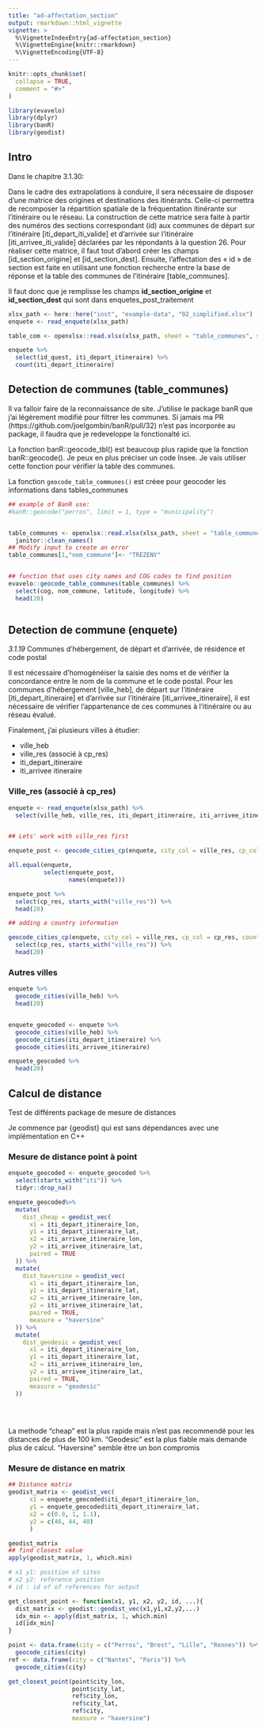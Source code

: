 ```yaml
---
title: "ad-affectation_section"
output: rmarkdown::html_vignette
vignette: >
  %\VignetteIndexEntry{ad-affectation_section}
  %\VignetteEngine{knitr::rmarkdown}
  %\VignetteEncoding{UTF-8}
---
```


```r
knitr::opts_chunk$set(
  collapse = TRUE,
  comment = "#>"
)
```

```r
library(evavelo)
library(dplyr)
library(banR)
library(geodist)
```
## Intro

Dans le chapitre 3.1.30:

Dans le cadre des extrapolations à conduire, il sera nécessaire de disposer d’une matrice des origines et destinations des itinérants. Celle-ci permettra de recomposer la répartition spatiale de la fréquentation itinérante sur l’itinéraire ou le réseau. La construction de cette matrice sera faite à partir des numéros des sections correspondant (id) aux communes de départ sur l’itinéraire [iti_depart_iti_valide] et d’arrivée sur l’itinéraire [iti_arrivee_iti_valide] déclarées par les répondants à la question 26. Pour réaliser cette matrice, il faut tout d’abord créer les champs [id_section_origine] et [id_section_dest]. Ensuite, l’affectation des « id » de section est faite en utilisant une fonction recherche entre la base de réponse et la table des communes de l’itinéraire [table_communes].

Il faut donc que je remplisse les champs **id_section_origine** et **id_section_dest** qui sont dans enquetes_post_traitement

```r
xlsx_path <- here::here("inst", "example-data", "02_simplified.xlsx")
enquete <- read_enquete(xlsx_path)

table_com <- openxlsx::read.xlsx(xlsx_path, sheet = "table_communes", startRow = 2)
```


```r
enquete %>% 
  select(id_quest, iti_depart_itineraire) %>% 
  count(iti_depart_itineraire)

```

## Detection de communes (table_communes)

Il va falloir faire de la reconnaissance de site.
J'utilise le package banR que j'ai légèrement modifié pour filtrer les communes.
Si jamais ma PR (https://github.com/joelgombin/banR/pull/32) n'est pas incorporée au package, il faudra que je redeveloppe la fonctionalté ici.

La fonction banR::geocode_tbl() est beaucoup plus rapide que la fonction banR::geocode(). Je peux en plus préciser un code Insee.
Je vais utiliser cette fonction pour vérifier la table des communes. 

La fonction `geocode_table_communes()` est créee pour geocoder les informations dans tables_communes


```r
## example of BanR use:
#banR::geocode("perros", limit = 1, type = "municipality")


table_communes <- openxlsx::read.xlsx(xlsx_path, sheet = "table_communes", startRow = 2) %>% 
  janitor::clean_names()
## Modify input to create an error
table_communes[1,"nom_commune"]<- "TREZENY"


## function that uses city names and COG codes to find position
evavelo::geocode_table_communes(table_communes) %>% 
  select(cog, nom_commune, latitude, longitude) %>% 
  head(20)



```

## Detection de commune (enquete)
*3.1.19*	Communes d’hébergement, de départ et d’arrivée, de résidence et code postal

Il est nécessaire d’homogénéiser la saisie des noms et de vérifier la concordance entre le nom de la commune et le code postal. Pour les communes d’hébergement [ville_heb], de départ sur l’itinéraire [iti_depart_itineraire] et d’arrivée sur l’itinéraire [iti_arrivee_itineraire], il est nécessaire de vérifier l’appartenance de ces communes à l’itinéraire ou au réseau évalué.


Finalement, j'ai plusieurs villes à étudier:

* ville_heb
* ville_res (associé à cp_res)
* iti_depart_itineraire
* iti_arrivee itineraire

### Ville_res (associé à cp_res)
```r

enquete <- read_enquete(xlsx_path) %>% 
  select(ville_heb, ville_res, iti_depart_itineraire, iti_arrivee_itineraire, cp_res, pays_res)


## Lets' work with ville_res first

enquete_post <- geocode_cities_cp(enquete, city_col = ville_res, cp_col = cp_res)

all.equal(enquete,
          select(enquete_post, 
                 names(enquete)))

enquete_post %>% 
  select(cp_res, starts_with("ville_res")) %>% 
  head(20)

## adding a country information

geocode_cities_cp(enquete, city_col = ville_res, cp_col = cp_res, country_col = pays_res) %>% 
  select(cp_res, starts_with("ville_res")) %>% 
  head(20)
```

### Autres villes

```r

enquete %>% 
  geocode_cities(ville_heb) %>% 
  head(20)


enquete_geocoded <- enquete %>% 
  geocode_cities(ville_heb) %>% 
  geocode_cities(iti_depart_itineraire) %>% 
  geocode_cities(iti_arrivee_itineraire)

enquete_geocoded %>% 
  head(20)

```

## Calcul de distance


Test de différents package de mesure de distances

Je commence par {geodist} qui est sans dépendances avec une implémentation en C++

### Mesure de distance point à point
```r
enquete_geocoded <- enquete_geocoded %>% 
  select(starts_with("iti")) %>% 
  tidyr::drop_na() 

enquete_geocoded%>% 
  mutate(
    dist_cheap = geodist_vec(
      x1 = iti_depart_itineraire_lon,
      y1 = iti_depart_itineraire_lat,
      x2 = iti_arrivee_itineraire_lon,
      y2 = iti_arrivee_itineraire_lat,
      paired = TRUE
  )) %>% 
  mutate(
    dist_haversine = geodist_vec(
      x1 = iti_depart_itineraire_lon,
      y1 = iti_depart_itineraire_lat,
      x2 = iti_arrivee_itineraire_lon,
      y2 = iti_arrivee_itineraire_lat,
      paired = TRUE,
      measure = "haversine"
  )) %>% 
  mutate(
    dist_geodesic = geodist_vec(
      x1 = iti_depart_itineraire_lon,
      y1 = iti_depart_itineraire_lat,
      x2 = iti_arrivee_itineraire_lon,
      y2 = iti_arrivee_itineraire_lat,
      paired = TRUE,
      measure = "geodesic"
  )) 
  
  
  

```

La methode "cheap" est la plus rapide mais n'est pas recommendé pour les distances de plus de 100 km. "Geodesic" est la plus fiable mais demande plus de calcul. "Haversine" semble être un bon compromis

### Mesure de distance en matrix


```r
## Distance matrix
geodist_matrix <- geodist_vec(
      x1 = enquete_geocoded$iti_depart_itineraire_lon,
      y1 = enquete_geocoded$iti_depart_itineraire_lat,
      x2 = c(0.9, 1, 1.1),
      y2 = c(46, 44, 48)
      )

geodist_matrix
## find closest value
apply(geodist_matrix, 1, which.min)

# x1 y1: position of sites
# x2 y2: reference position
# id : id of of references for output

get_closest_point <- function(x1, y1, x2, y2, id, ...){
  dist_matrix <- geodist::geodist_vec(x1,y1,x2,y2,...)
  idx_min <- apply(dist_matrix, 1, which.min)
  id[idx_min]
}

point <- data.frame(city = c("Perros", "Brest", "Lille", "Rennes")) %>% 
  geocode_cities(city)
ref <- data.frame(city = c("Nantes", "Paris")) %>% 
  geocode_cities(city)

get_closest_point(point$city_lon,
                  point$city_lat,
                  ref$city_lon,
                  ref$city_lat,
                  ref$city,
                  measure = "haversine")


```

